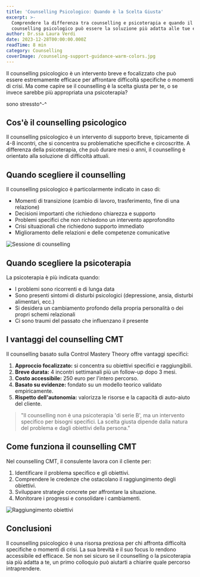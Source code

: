 ```yaml
---
title: 'Counselling Psicologico: Quando è la Scelta Giusta'
excerpt: >-
  Comprendere la differenza tra counselling e psicoterapia e quando il
  counselling psicologico può essere la soluzione più adatta alle tue esigenze.
author: Dr.ssa Laura Verdi
date: 2023-12-28T00:00:00.000Z
readTime: 8 min
category: Counselling
coverImage: /counseling-support-guidance-warm-colors.jpg
---
```


Il counselling psicologico è un intervento breve e focalizzato che può essere estremamente efficace per affrontare difficoltà specifiche o momenti di crisi. Ma come capire se il counselling è la scelta giusta per te, o se invece sarebbe più appropriata una psicoterapia?

sono stressto^-^

## Cos'è il counselling psicologico

Il counselling psicologico è un intervento di supporto breve, tipicamente di 4-8 incontri, che si concentra su problematiche specifiche e circoscritte. A differenza della psicoterapia, che può durare mesi o anni, il counselling è orientato alla soluzione di difficoltà attuali.

## Quando scegliere il counselling

Il counselling psicologico è particolarmente indicato in caso di:

* Momenti di transizione (cambio di lavoro, trasferimento, fine di una relazione)
* Decisioni importanti che richiedono chiarezza e supporto
* Problemi specifici che non richiedono un intervento approfondito
* Crisi situazionali che richiedono supporto immediato
* Miglioramento delle relazioni e delle competenze comunicative

![Sessione di counselling](/counseling-session-supportive-environment.jpg)

## Quando scegliere la psicoterapia

La psicoterapia è più indicata quando:

* I problemi sono ricorrenti e di lunga data
* Sono presenti sintomi di disturbi psicologici (depressione, ansia, disturbi alimentari, ecc.)
* Si desidera un cambiamento profondo della propria personalità o dei propri schemi relazionali
* Ci sono traumi del passato che influenzano il presente

## I vantaggi del counselling CMT

Il counselling basato sulla Control Mastery Theory offre vantaggi specifici:

1. **Approccio focalizzato:** si concentra su obiettivi specifici e raggiungibili.
2. **Breve durata:** 4 incontri settimanali più un follow-up dopo 3 mesi.
3. **Costo accessibile:** 250 euro per l'intero percorso.
4. **Basato su evidenze:** fondato su un modello teorico validato empiricamente.
5. **Rispetto dell'autonomia:** valorizza le risorse e la capacità di auto-aiuto del cliente.

> "Il counselling non è una psicoterapia 'di serie B', ma un intervento specifico per bisogni specifici. La scelta giusta dipende dalla natura del problema e dagli obiettivi della persona."

## Come funziona il counselling CMT

Nel counselling CMT, il consulente lavora con il cliente per:

1. Identificare il problema specifico e gli obiettivi.
2. Comprendere le credenze che ostacolano il raggiungimento degli obiettivi.
3. Sviluppare strategie concrete per affrontare la situazione.
4. Monitorare i progressi e consolidare i cambiamenti.

![Raggiungimento obiettivi](/goal-achievement-success-growth.jpg)

## Conclusioni

Il counselling psicologico è una risorsa preziosa per chi affronta difficoltà specifiche o momenti di crisi. La sua brevità e il suo focus lo rendono accessibile ed efficace. Se non sei sicuro se il counselling o la psicoterapia sia più adatta a te, un primo colloquio può aiutarti a chiarire quale percorso intraprendere.
